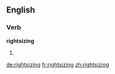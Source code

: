 ==English==

===Verb===
'''rightsizing'''

# {{third-person singular of|[[rightsize]]}}

[[de:rightsizing]]
[[fr:rightsizing]]
[[zh:rightsizing]]